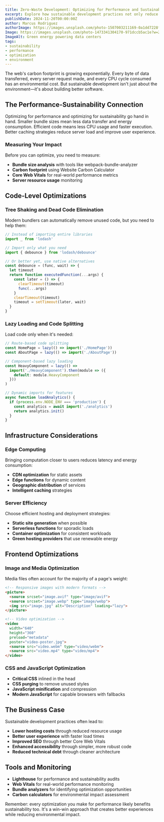 ```yaml
---
title: Zero-Waste Development: Optimizing for Performance and Sustainability
excerpt: Explore how sustainable development practices not only reduce environmental impact but also lead to better performing, more accessible applications.
publishDate: 2024-11-20T00:00:00Z
author: Marcus Rodriguez
authorImage: https://images.unsplash.com/photo-1507003211169-0a1dd7228f2d?w=400&h=400&fit=crop&crop=face
Image: https://images.unsplash.com/photo-1473341304170-971dccb5ac1e?w=2000&h=1000&fit=crop
ImageAlt: Green energy powering data centers
tags:
- sustainability
- performance
- optimization
- environment
---
```


The web's carbon footprint is growing exponentially. Every byte of data transferred, every server request made, and every CPU cycle consumed has an environmental cost. But sustainable development isn't just about the environment—it's about building better software.

## The Performance-Sustainability Connection

Optimizing for performance and optimizing for sustainability go hand in hand. Smaller bundle sizes mean less data transfer and energy consumption. Efficient code means less CPU usage and faster execution. Better caching strategies reduce server load and improve user experience.

### Measuring Your Impact

Before you can optimize, you need to measure:

- **Bundle size analysis** with tools like webpack-bundle-analyzer
- **Carbon footprint** using Website Carbon Calculator
- **Core Web Vitals** for real-world performance metrics
- **Server resource usage** monitoring

## Code-Level Optimizations

### Tree Shaking and Dead Code Elimination

Modern bundlers can automatically remove unused code, but you need to help them:

```javascript
// Instead of importing entire libraries
import _ from 'lodash'

// Import only what you need
import { debounce } from 'lodash/debounce'

// Or better yet, use native alternatives
const debounce = (func, wait) => {
  let timeout
  return function executedFunction(...args) {
    const later = () => {
      clearTimeout(timeout)
      func(...args)
    }
    clearTimeout(timeout)
    timeout = setTimeout(later, wait)
  }
}
```

### Lazy Loading and Code Splitting

Load code only when it's needed:

```javascript
// Route-based code splitting
const HomePage = lazy(() => import('./HomePage'))
const AboutPage = lazy(() => import('./AboutPage'))

// Component-based lazy loading
const HeavyComponent = lazy(() => 
  import('./HeavyComponent').then(module => ({
    default: module.HeavyComponent
  }))
)

// Dynamic imports for features
async function loadAnalytics() {
  if (process.env.NODE_ENV === 'production') {
    const analytics = await import('./analytics')
    return analytics.init()
  }
}
```

## Infrastructure Considerations

### Edge Computing

Bringing computation closer to users reduces latency and energy consumption:

- **CDN optimization** for static assets
- **Edge functions** for dynamic content
- **Geographic distribution** of services
- **Intelligent caching** strategies

### Server Efficiency

Choose efficient hosting and deployment strategies:

- **Static site generation** when possible
- **Serverless functions** for sporadic loads
- **Container optimization** for consistent workloads
- **Green hosting providers** that use renewable energy

## Frontend Optimizations

### Image and Media Optimization

Media files often account for the majority of a page's weight:

```html
<!-- Responsive images with modern formats -->
<picture>
  <source srcset="image.avif" type="image/avif">
  <source srcset="image.webp" type="image/webp">
  <img src="image.jpg" alt="Description" loading="lazy">
</picture>

<!-- Video optimization -->
<video 
  width="640" 
  height="360" 
  preload="metadata"
  poster="video-poster.jpg">
  <source src="video.webm" type="video/webm">
  <source src="video.mp4" type="video/mp4">
</video>
```

### CSS and JavaScript Optimization

- **Critical CSS** inlined in the head
- **CSS purging** to remove unused styles
- **JavaScript minification** and compression
- **Modern JavaScript** for capable browsers with fallbacks

## The Business Case

Sustainable development practices often lead to:

- **Lower hosting costs** through reduced resource usage
- **Better user experience** with faster load times
- **Improved SEO** through better Core Web Vitals
- **Enhanced accessibility** through simpler, more robust code
- **Reduced technical debt** through cleaner architecture

## Tools and Monitoring

- **Lighthouse** for performance and sustainability audits
- **Web Vitals** for real-world performance monitoring
- **Bundle analyzers** for identifying optimization opportunities
- **Carbon calculators** for environmental impact assessment

Remember: every optimization you make for performance likely benefits sustainability too. It's a win-win approach that creates better experiences while reducing environmental impact.